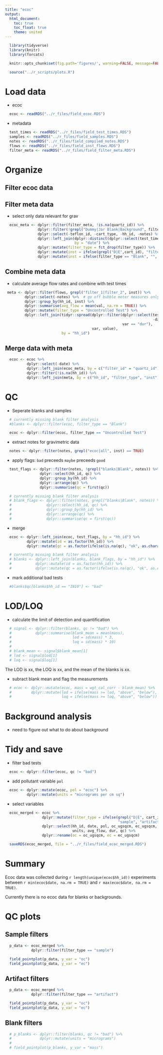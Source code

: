 ```yaml
---
title: "ecoc"
output:
  html_document:
    toc: true
    toc_float: true
    theme: united
---
```


```r
  library(tidyverse)
  library(knitr)
  library(forcats)
```

```r
  knitr::opts_chunk$set(fig.path='figures/', warning=FALSE, message=FALSE, cache=FALSE)
```

```r
  source("../r_scripts/plots.R")
```

# Load data

* ecoc

```r
  ecoc <- readRDS("../r_files/field_ecoc.RDS")
```

* metadata

```r
  test_times <- readRDS("../r_files/field_test_times.RDS")
  samples <- readRDS("../r_files/field_samples.RDS")
  notes <- readRDS("../r_files/field_compiled_notes.RDS")
  flows <- readRDS("../r_files/field_inst_flows.RDS")
  filter_meta <- readRDS("../r_files/field_filter_meta.RDS")
```

# Organize

## Filter ecoc data

## Filter meta data

* select only data relevant for grav

```r
  ecoc_meta <- dplyr::filter(filter_meta, !is.na(quartz_id)) %>%
               dplyr::filter(!grepl("Dummy|Jar Blank|Background", filter_type)) %>%
               dplyr::select(-teflon_id, -cart_type, -hh_id, -notes) %>%
               dplyr::left_join(dplyr::distinct(dplyr::select(test_times, hh_id, date)),
                                by = "date") %>%
               dplyr::mutate(filter_type = fct_drop(filter_type)) %>%  # drop unused factor lvls
               dplyr::mutate(inst = ifelse(grepl("D|E",cart_id), "filter_1", "filter_2")) %>%
               dplyr::mutate(inst = ifelse(filter_type == "Blank", "", inst))
```

## Combine meta data

* calculate average flow rates and combine with test times

```r
 meta <- dplyr::filter(flows, grepl("filter_1|filter_2", inst)) %>%
         dplyr::select(-notes) %>%  # go off bubble meter measures only
         dplyr::group_by(hh_id, inst) %>%
         dplyr::summarise(avg_flow = mean(val, na.rm = TRUE)) %>%
         dplyr::mutate(filter_type = "Uncontrolled Test") %>%
         dplyr::left_join(tidyr::spread(dplyr::filter(dplyr::select(test_times,
                                                                    -date, -field_site),
                                                      var == "dur"),
                                        var, value),
                          by = "hh_id")
```

## Merge data with meta

```r
  ecoc <- ecoc %>%
          dplyr::select(-date) %>%
          dplyr::left_join(ecoc_meta, by = c("filter_id" = "quartz_id")) %>%
          dplyr::filter(!is.na(hh_id)) %>%
          dplyr::left_join(meta, by = c("hh_id", "filter_type", "inst"))
```

# QC

* Seperate blanks and samples

```r
  # currently missing blank filter analysis 
  #blanks <- dplyr::filter(ecoc, filter_type == "Blank")

  ecoc <- dplyr::filter(ecoc, filter_type == "Uncontrolled Test")
```

* extract notes for gravimetric data

```r
  notes <- dplyr::filter(notes, grepl("ecoc|all", inst) == TRUE)
```

* apply flags: `bad` preceeds `maybe` preceeds `good`

```r
  test_flags <- dplyr::filter(notes, !grepl("blanks|Blank", notes)) %>%
                dplyr::select(hh_id, qc) %>%
                dplyr::group_by(hh_id) %>%
                dplyr::arrange(qc) %>%
                dplyr::summarise(qc = first(qc))

  # currently missing blank filter analysis 
  # blank_flags <- dplyr::filter(notes, grepl("blanks|Blank", notes)) %>%
  #                dplyr::select(hh_id, qc) %>%
  #                dplyr::group_by(hh_id) %>%
  #                dplyr::arrange(qc) %>%
  #                dplyr::summarise(qc = first(qc))
```

* merge

```r
  ecoc <- dplyr::left_join(ecoc, test_flags, by = "hh_id") %>%
          dplyr::mutate(id = as.factor(hh_id)) %>%
          dplyr::mutate(qc = as.factor(ifelse(is.na(qc), "ok", as.character(qc))))

  # currently missing blank filter analysis 
  # blanks <- dplyr::left_join(blanks, blank_flags, by = "hh_id") %>%
  #           dplyr::mutate(id = as.factor(hh_id)) %>%
  #           dplyr::mutate(qc = as.factor(ifelse(is.na(qc), "ok", as.character(qc))))
```

* mark additional bad tests

```r
  #blanks$qc[blanks$hh_id == "IN10"] <- "bad"
```

# LOD/LOQ

* calculate the limit of detection and quantification

```r
  # signal <- dplyr::filter(blanks, qc != "bad") %>%
  #           dplyr::summarise(blank_mean = mean(mass),
  #                            lod = sd(mass) * 3,
  #                            loq = sd(mass) * 10)
  # 
  # blank_mean <- signal$blank_mean[1]
  # lod <- signal$lod[1]
  # loq <- signal$loq[1]
```

The LOD is xx, the LOQ is xx, and the mean of the blanks is xx.

* subract blank mean and flag the measurements

```r
  # ecoc <- dplyr::mutate(ecoc, mass = wgt_cal_corr - blank_mean) %>%
  #         dplyr::mutate(lod = ifelse(mass >= lod, "above", "below"),
  #                       loq = ifelse(mass >= loq, "above", "below"))
```

# Background analysis

* need to figure out what to do about background

# Tidy and save

* filter bad tests

```r
  ecoc <- dplyr::filter(ecoc, qc != "bad")
```

* add pollutant variable `pol`

```r
  ecoc <- dplyr::mutate(ecoc, pol = "ecoc") %>%
          dplyr::mutate(units = "micrograms per cm sq")
```

* select variables 

```r
  ecoc_merged <- ecoc %>%
                 dplyr::mutate(filter_type = ifelse(grepl("D|E", cart_id),
                                                    "sample", "artifact")) %>%
                 dplyr::select(hh_id, date, pol, oc_ugsqcm, ec_ugsqcm, filter_type,
                               units, avg_flow, dur, qc) %>%
                 dplyr::rename(oc = oc_ugsqcm, ec = ec_ugsqcm)
```

```r
  saveRDS(ecoc_merged, file = "../r_files/field_ecoc_merged.RDS")
```

# Summary

Ecoc data was collected during `r length(unique(ecoc$hh_id))` experiments between `r min(ecoc$date, na.rm = TRUE)` and `r max(ecoc$date, na.rm = TRUE)`. 

Currently there is no ecoc data for blanks or backgrounds. 

# QC plots

## Sample filters

```r
  p_data <- ecoc_merged %>%
            dplyr::filter(filter_type == "sample")

  field_pointplot(p_data, y_var = "oc")
  field_pointplot(p_data, y_var = "ec")
```

## Artifact filters

```r
  p_data <- ecoc_merged %>%
            dplyr::filter(filter_type == "artifact")

  field_pointplot(p_data, y_var = "oc")
  field_pointplot(p_data, y_var = "ec")
```

## Blank filters

```r
  # p_blanks <- dplyr::filter(blanks, qc != "bad") %>%
  #             dplyr::mutate(units = "micrograms")
  # 
  # field_pointplot(p_blanks, y_var = "mass")
```
